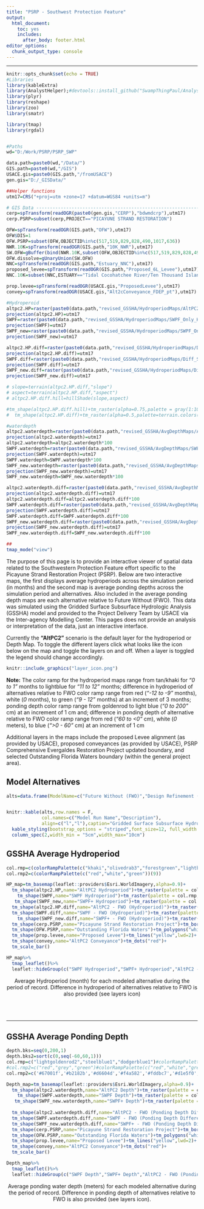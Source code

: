 ```yaml
---
title: "PSRP - Southwest Protection Feature"
output: 
  html_document: 
    toc: yes
    includes:
      after_body: footer.html
editor_options: 
  chunk_output_type: console
---
```


***

```r
knitr::opts_chunk$set(echo = TRUE)
#Libraries
library(kableExtra)
library(AnalystHelper);#devtools::install_github("SwampThingPaul/AnalystHelper")
library(plyr)
library(reshape)
library(zoo)
library(smatr)

library(tmap)
library(rgdal)


#Paths
wd="D:/Work/PSRP/PSRP_SWP"

data.path=paste0(wd,"/Data/")
GIS.path=paste0(wd,"/GIS")
USACE.gis=paste0(GIS.path,"/fromUSACE")
gen.gis="D:/_GISData/"

##Helper functions
utm17=CRS("+proj=utm +zone=17 +datum=WGS84 +units=m")

# GIS Data ----------------------------------------------------------------
cerp=spTransform(readOGR(paste0(gen.gis,"CERP"),"bdwmdcrp"),utm17)
cerp.PSRP=subset(cerp,PROJECT=="PICAYUNE STRAND RESTORATION")

OFW=spTransform(readOGR(GIS.path,"OFW"),utm17)
OFW$DIS=1
OFW.PSRP=subset(OFW,OBJECTID%in%c(517,519,829,828,490,1017,636))
NWR.10K=spTransform(readOGR(GIS.path,"10K_NWR"),utm17)
SW.OFW=gBuffer(bind(NWR.10K,subset(OFW,OBJECTID%in%c(517,519,829,828,490,1017,636))),byid=T,width=1)
OFW.dissolve=gUnaryUnion(SW.OFW)
NNC=spTransform(readOGR(GIS.path,"Estuary_NNC"),utm17)
proposed_levee=spTransform(readOGR(GIS.path,"Proposed_6L_Levee"),utm17)
NNC.10K=subset(NNC,ESTUARY=="Tidal Cocohatchee River/Ten Thousand Islands")

prop.levee=spTransform(readOGR(USACE.gis,"ProposedLevee"),utm17)
convey=spTransform(readOGR(USACE.gis,"Alt2cConveyance_FDEP_pt"),utm17)

#Hydroperoid
altpc2.HP=raster(paste0(data.path,"revised_GSSHA/HydroperiodMaps/AltPC2_WWeir_HP.asc"))
projection(altpc2.HP)=utm17
SWPF=raster(paste0(data.path,"revised_GSSHA/HydroperiodMaps/SWPF_Only_HP.asc"))
projection(SWPF)=utm17
SWPF_new=raster(paste0(data.path,"revised_GSSHA/HydroperiodMaps/SWPF_Only_NwOp_HP.asc"))
projection(SWPF_new)=utm17

altpc2.HP.diff=raster(paste0(data.path,"revised_GSSHA/HydroperiodMaps/Diff_AltPC2_WWeir.asc"))
projection(altpc2.HP.diff)=utm17
SWPF.diff=raster(paste0(data.path,"revised_GSSHA/HydroperiodMaps/Diff_SWPF_Only.asc"))
projection(SWPF.diff)=utm17
SWPF_new.diff=raster(paste0(data.path,"revised_GSSHA/HydroperiodMaps/Diff_SWPF_Only_NwOp.asc"))
projection(SWPF_new.diff)=utm17

# slope=terrain(altpc2.HP.diff,"slope")
# aspect=terrain(altpc2.HP.diff,"aspect")
# altpc2.HP.diff.hill=hillShade(slope,aspect)

#tm_shape(altpc2.HP.diff.hill)+tm_raster(alpha=0.75,palette = gray(1:100/100),n=100,legend.show=F)+
#  tm_shape(altpc2.HP.diff)+tm_raster(alpha=0.5,palette=terrain.colors(25),style="fixed",breaks=sort(c(0,seq(-12,12,3))),legend.show=F)

#waterdepth
altpc2.waterdepth=raster(paste0(data.path,"revised_GSSHA/AvgDepthMaps/AltPC2_WWeir_AvgDepth2.asc"))
projection(altpc2.waterdepth)=utm17
altpc2.waterdepth=altpc2.waterdepth*100
SWPF.waterdepth=raster(paste0(data.path,"revised_GSSHA/AvgDepthMaps/SWPFOnly_AvgDepth2.asc"))
projection(SWPF.waterdepth)=utm17
SWPF.waterdepth=SWPF.waterdepth*100
SWPF_new.waterdepth=raster(paste0(data.path,"revised_GSSHA/AvgDepthMaps/SWPFOnlyNewOpening_AvgDepth2.asc"))
projection(SWPF_new.waterdepth)=utm17
SWPF_new.waterdepth=SWPF_new.waterdepth*100

altpc2.waterdepth.diff=raster(paste0(data.path,"revised_GSSHA/AvgDepthMaps/Diff_APC2WestWeir.asc"))
projection(altpc2.waterdepth.diff)=utm17
altpc2.waterdepth.diff=altpc2.waterdepth.diff*100
SWPF.waterdepth.diff=raster(paste0(data.path,"revised_GSSHA/AvgDepthMaps/Diff_SWPFOnly.asc"))
projection(SWPF.waterdepth.diff)=utm17
SWPF.waterdepth.diff=SWPF.waterdepth.diff*100
SWPF_new.waterdepth.diff=raster(paste0(data.path,"revised_GSSHA/AvgDepthMaps/Diff_SWPFOnlyNewOp.asc"))
projection(SWPF_new.waterdepth.diff)=utm17
SWPF_new.waterdepth.diff=SWPF_new.waterdepth.diff*100

##
tmap_mode("view")

```

The purpose of this page is to provide an interactive viewer of spatial data related to the Southwestern Protection Feature effort specific to the Picayune Strand Restoration Project (PSRP). Below are two interactive maps, the first displays average hydroperiods across the simulation period (in months) and the second map is average ponding depths across the simulation period and alternatives. Also included in the average ponding depth maps are each alternative relative to Future Without (FWO). This data was simulated using the Gridded Surface Subsurface Hydrologic Analysis (GSSHA) model and provided to the Project Delivery Team by USACE via the Inter-agency Modelling Center. This pages does not provide an analysis or interpretation of the data, just an interactive interface.  

Currently the **"AltPC2"** scenario is the default layer for the hydroperiod or Depth Map. To toggle the different layers click what looks like the icon below on the map and toggle the layers on and off. When a layer is toggled the legend should change accordingly. 

```r
knitr::include_graphics("layer_icon.png")
```


**Note:** The color ramp for the hydroperiod maps range from tan/khaki for *"0 to 1"* months to lightblue for *"11 to 12"* months; difference in hydroperiod of alternatives relative to FWO color ramp range from red (*"-12 to -9"* months), white (*0* months), to green (*"9 - 12"* months) at an increment of 3 months; ponding depth color ramp range from goldenrod to light blue (*"0 to 200"* cm) at an increment of 1 cm and; difference in ponding depth of alternative relative to FWO color ramp range from red (*"60 to <0"* cm), white (*0* meters), to blue (*">0 - 60"* cm) at an increment of 1 cm

Additional layers in the maps include the proposed Levee alignment (as provided by USACE), proposed conveyances (as provided by USACE), PSRP Comprehensive Evergaldes Restoration Project updated boundary, and selected Outstanding Florida Waters boundary (within the general project area). 

## Model Alternatives

```r

alts=data.frame(ModelName=c("Future Without (FWO)","Design Refinement (AltPC2)","Southwest Protection Feature (SWF)","Southwest Protection Feature plus conveyances (SWPF+)"),Descript=c("Baseline with no restoration project features in place. All canals (i.e. Merritt, Faka, Miller and Prairie) are open and no protection features.","Includes all canals plugged (Merritt, Faka Miller and Prairie), restoration pumps (S488, S487 and S486) operational, Southwest Protection Feature Levee and conveyances (New opening in US41, and new culvert in SWPF Levee).","Baseline with only the Southwest Protection Feature Levee, seepage collection canal, and culvert in the proposed levee. Additional conveyance is not included (i.e. New Opening in US41). All canals are open and pump stations are not operational.","Baseline with only the Southwest Protection Feature Levee, seepage collection canal, culvert in the proposed levee and the New opening in US41.  All canals are open (Miller, Faka, Merritt and Prairie) and pump stations (S488, S487 and S486) are not operational."))


knitr::kable(alts,row.names = F,
             col.names=c("Model Run Name","Description"),
             align=c("l","l"),caption="Gridded Surface Subsurface Hydrologic Analysis (GSSHA) model scenarios evaluated for this design refinement.")%>%
  kable_styling(bootstrap_options = "striped",font_size=12, full_width = F)%>%
  column_spec(2,width_min = "5cm",width_max="10cm")

```

## GSSHA Average Hydroperiod

```r
col.rmp=c(colorRampPalette(c("khaki","olivedrab3","forestgreen","lightblue","steelblue1"))(12))
col.rmp2=c(colorRampPalette(c("red","white","green"))(9))

HP_map=tm_basemap(leaflet::providers$Esri.WorldImagery,alpha=0.9)+
  tm_shape(altpc2.HP,name="AltPC2 Hydroperiod")+tm_raster(palette = col.rmp,alpha=0.75,breaks=0:12,title="Average Hydroperiod (Months)")+
    tm_shape(SWPF,name="SWPF Hydroperiod")+tm_raster(palette = col.rmp,alpha=0.75,breaks=0:12,title="Average Hydroperiod (Months)")+
   tm_shape(SWPF_new,name="SWPF+ Hydroperiod")+tm_raster(palette = col.rmp,alpha=0.75,breaks=0:12,title="Average Hydroperiod (Months)")+
  tm_shape(altpc2.HP.diff,name="AltPC2 - FWO (Hydroperiod)")+tm_raster(palette = col.rmp2,alpha=0.75,style="fixed",breaks=sort(c(0,seq(-12,12,3))),title="Average Hydroperiod Difference (Months)")+
  tm_shape(SWPF.diff,name="SWPF - FWO (Hydroperiod)")+tm_raster(palette = col.rmp2,alpha=0.75,style="fixed",breaks=sort(c(0,seq(-12,12,3))),title="Average Hydroperiod Difference (Months)")+
    tm_shape(SWPF_new.diff,name="SWPF+ - FWO (Hydroperiod)")+tm_raster(palette = col.rmp2,alpha=0.75,style="fixed",breaks=sort(c(0,seq(-12,12,3))),title="Average Hydroperiod Difference (Months)")+
  tm_shape(cerp.PSRP,name="Picayune Strand Restoration Project")+tm_borders("white",lwd=3)+
  tm_shape(OFW.PSRP,name="Outstanding Florida Waters")+tm_polygons("white",alpha=0.25)+
  tm_shape(prop.levee,name="Proposed Levee")+tm_lines("yellow",lwd=2)+
  tm_shape(convey,name="AltPC2 Conveyance")+tm_dots("red")+
  tm_scale_bar()

HP_map%>%
  tmap_leaflet()%>%
  leaflet::hideGroup(c("SWPF Hydroperiod","SWPF+ Hydroperiod","AltPC2 - FWO (Hydroperiod)","SWPF - FWO (Hydroperiod)","SWPF+ - FWO (Hydroperiod)"))

```

<center> Average Hydroperiod (month) for each modeled alternative during the period of record. Difference in hydroperiod of alternatives relative to FWO is also provided (see layers icon) </center>

<br>
<br>

***


## GSSHA Average Ponding Depth

```r
depth.bks=seq(0,200,1)
depth.bks2=sort(c(0,seq(-60,60,1)))
col.rmp=c("lightgoldenrod2","steelblue1","dodgerblue1")#colorRampPalette(c("lightgoldenrod2","dodgerblue1","steelblue1"))(length(depth.bks)-1)
#col.rmp2=c("red","grey","green")#colorRampPalette(c("red","white","green"))(11)
col.rmp2=c('#67001f','#b2182b','#d6604d','#f4a582','#fddbc7','#d1e5f0','#92c5de','#4393c3','#2166ac','#053061')

Depth_map=tm_basemap(leaflet::providers$Esri.WorldImagery,alpha=0.9)+
  tm_shape(altpc2.waterdepth,name="AltPC2 Depth")+tm_raster(palette = col.rmp,alpha=0.8,breaks=depth.bks,title="Average Ponding Depth (cm)",style = "cont")+
    tm_shape(SWPF.waterdepth,name="SWPF Depth")+tm_raster(palette = col.rmp,alpha=0.8,breaks=depth.bks,title="Average Ponding Depth (cm)",style = "cont")+
   tm_shape(SWPF_new.waterdepth,name="SWPF+ Depth")+tm_raster(palette = col.rmp,alpha=0.8,breaks=depth.bks,title="Average Ponding Depth (cm)",style = "cont")+
  
  tm_shape(altpc2.waterdepth.diff,name="AltPC2 - FWO (Ponding Depth Difference)")+tm_raster(palette = col.rmp2,alpha=0.95,breaks=depth.bks2,title="Average Ponding Depth Difference (cm)",style = "cont",mid=0)+
  tm_shape(SWPF.waterdepth.diff,name="SWPF - FWO (Ponding Depth Difference)")+tm_raster(palette = col.rmp2,alpha=0.95,breaks=depth.bks2,title="Average Ponding Depth Difference (cm)",style = "cont",mid=0)+
  tm_shape(SWPF_new.waterdepth.diff,name="SWPF+ - FWO (Ponding Depth Difference)")+tm_raster(palette = col.rmp2,alpha=0.95,breaks=depth.bks2,title="Average Ponding Depth Difference (cm)",style = "cont",mid=0)+
  tm_shape(cerp.PSRP,name="Picayune Strand Restoration Project")+tm_borders("white",lwd=3)+
  tm_shape(OFW.PSRP,name="Outstanding Florida Waters")+tm_polygons("white",alpha=0.25)+
  tm_shape(prop.levee,name="Proposed Levee")+tm_lines("yellow",lwd=2)+
  tm_shape(convey,name="AltPC2 Conveyance")+tm_dots("red")+
  tm_scale_bar()

Depth_map%>%
  tmap_leaflet()%>%
  leaflet::hideGroup(c("SWPF Depth","SWPF+ Depth","AltPC2 - FWO (Ponding Depth Difference)","SWPF - FWO (Ponding Depth Difference)","SWPF+ - FWO (Ponding Depth Difference)"))

```

<center> Average ponding water depth (meters) for each modeled alternative during the period of record. Difference in ponding depth of alternatives relative to FWO is also provided (see layers icon).</center>


<br>


